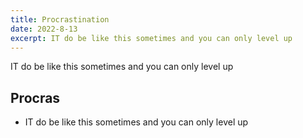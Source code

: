 ```yaml
---
title: Procrastination
date: 2022-8-13
excerpt: IT do be like this sometimes and you can only level up
---
```


IT do be like this sometimes and you can only level up

## Procras

- IT do be like this sometimes and you can only level up

<StaticTweet id='1557393856475406344' />

